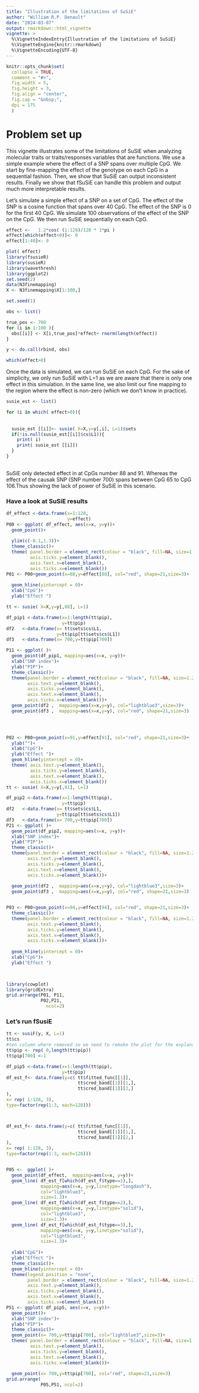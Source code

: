 ```yaml
---
title: "Illustration of the limitations of SuSiE"
author: "William R.P. Denault"
date: "2024-03-07"
output: rmarkdown::html_vignette
vignette: >
  %\VignetteIndexEntry{Illustration of the limitations of SuSiE}
  %\VignetteEngine{knitr::rmarkdown}
  %\VignetteEncoding{UTF-8}
---
```


```r
knitr::opts_chunk$set(
  collapse = TRUE,
  comment = "#>",
  fig.width = 5,
  fig.height = 3,
  fig.align = "center",
  fig.cap = "&nbsp;",
  dpi = 175
  )
```

# Problem set up 
This vignette illustrates some of the limitations of SuSiE when analyzing molecular traits or traits/responses variables that are functions. We use a simple example where the effect of a SNP spans over multiple CpG. We start by fine-mapping the effect of the genotype on each CpG in a sequential fashion. Then, we show that SuSiE can output inconsistent results. Finally we show that fSuSiE can handle this problem and output much more interpretable results.


Let's simulate a simple effect of a SNP on a set of CpG. The effect of the SNP is a cosine function that spans over 40 CpG. The effect of the SNP is 0 for the first 40 CpG. We simulate 100 observations of the effect of the SNP on the CpG. We then run SuSiE sequentially on each CpG. 

```r
 
effect <-   1.2*cos( (1:128)/128 * 3*pi )
effect[which(effect<0)]<- 0
effect[1:40]<- 0

plot( effect)
library(fsusieR)
library(susieR)
library(wavethresh)
library(ggplot2)
set.seed(2)
data(N3finemapping)
X <- N3finemapping$X[1:100,]

set.seed(1)

obs <- list()

true_pos <- 700
for (i in 1:100 ){
  obs[[i]] <- X[i,true_pos]*effect+ rnorm(length(effect))
}

y <- do.call(rbind, obs)

which(effect>0)
```
Once the data is simulated, we can run SuSiE on each CpG. For the sake of simplicity, we only run SuSiE with L=1 as we are aware that there is only one effect in this simulation. In the same line, we also limit our fine mapping to the region where the effect is non-zero (which we don't know in practice). 

```r
 
susie_est <- list()

for (i in which( effect>0)){
  
  
  susie_est [[i]]<- susie( X=X,y=y[,i], L=1)$sets
  if(!is.null(susie_est[[i]]$cs$L1)){
    print( i)
    print( susie_est [[i]])
  }
}
 
```
SuSiE only detected effect in at  CpGs number  88 and 91. Whereas the effect of the causak SNP (SNP number  700) spans between CpG 65 to CpG 106.Thus showing the lack of power of SuSiE in this scenario.


### Have a look at SuSiE results



```r
df_effect <-data.frame(x=1:128,
                       y=effect)
P00 <- ggplot( df_effect, aes(x=x, y=y))+
  geom_point()+
 
  ylim(c(-0.1,1.3))+
  theme_classic()+
  theme( panel.border = element_rect(colour = "black", fill=NA, size=1.2),axis.text.y=element_blank(),
         axis.ticks.y=element_blank(),
         axis.text.x=element_blank(),
         axis.ticks.x=element_blank())
P01 <- P00+geom_point(x=88,y=effect[88], col="red", shape=21,size=3)+
  
  geom_hline(yintercept = 0)+
  xlab("CpG")+
  ylab("Effect ") 

tt <- susie( X=X,y=y[,88], L=1)

df_pip1 <-data.frame(x=1:length(tt$pip),
                     y=tt$pip)
df2   <-data.frame(x= tt$sets$cs$L1,
                   y=tt$pip[tt$sets$cs$L1])
df3   <-data.frame(x= 700,y=tt$pip[700])

P11 <- ggplot( )+
  geom_point(df_pip1, mapping=aes(x=x, y=y))+
  xlab("SNP index")+
  ylab("PIP")+
  theme_classic()+
  theme(panel.border = element_rect(colour = "black", fill=NA, size=1.2),
        axis.text.y=element_blank(),
        axis.ticks.y=element_blank(),
        axis.text.x=element_blank(),
        axis.ticks.x=element_blank())+
  geom_point(df2 ,  mapping=aes(x=x,y=y), col="lightblue3",size=3)+
  geom_point(df3 ,  mapping=aes(x=x,y=y), col="red", shape=21,size=3)
 



P02 <- P00+geom_point(x=91,y=effect[91], col="red", shape=21,size=3)+
  ylab("")+
  xlab("CpG")+
  ylab("Effect ")+
  geom_hline(yintercept = 0)+
  theme( axis.text.y=element_blank(),
         axis.ticks.y=element_blank(),
         axis.text.x=element_blank(),
         axis.ticks.x=element_blank())
tt <- susie( X=X,y=y[,91], L=1)

df_pip2 <-data.frame(x=1:length(tt$pip),
                     y=tt$pip)
df2   <-data.frame(x= tt$sets$cs$L1,
                   y=tt$pip[tt$sets$cs$L1])
df3   <-data.frame(x= 700,y=tt$pip[700])
P21 <- ggplot( )+
  geom_point(df_pip2, mapping=aes(x=x, y=y))+
  xlab("SNP index")+
  ylab("PIP")+
  theme_classic()+
  theme(panel.border = element_rect(colour = "black", fill=NA, size=1.2),
        axis.text.y=element_blank(),
        axis.ticks.y=element_blank(),
        axis.text.x=element_blank(),
        axis.ticks.x=element_blank())+
  
  geom_point(df2 ,  mapping=aes(x=x,y=y), col="lightblue3",size=3)+
  geom_point(df3 ,  mapping=aes(x=x,y=y), col="red", shape=21,size=3)


P03 <- P00+geom_point(x=94,y=effect[94], col="red", shape=21,size=3)+
  theme_classic()+
  theme(panel.border = element_rect(colour = "black", fill=NA, size=1.2),
        axis.text.y=element_blank(),
        axis.ticks.y=element_blank(),
        axis.text.x=element_blank(),
        axis.ticks.x=element_blank())+
  
  geom_hline(yintercept = 0)+
  xlab("CpG")+
  ylab("Effect ") 

 

library(cowplot)
library(gridExtra)
grid.arrange(P01, P11,
             P02,P21,
               ncol=2)

```
 
 
### Let's run fSusiE

```r
tt <- susiF(y, X, L=1)
tt$cs
#ten column where removed so we need to remake the plot for the explanation (other t)
tt$pip <- rep( 0,length(tt$pip))
tt$pip[700] <-1

df_pip5 <-data.frame(x=1:length(tt$pip),
                     y=tt$pip)
df_est_f<- data.frame(y=c( tt$fitted_func[[1]],
                           tt$cred_band[[1]][1,],
                           tt$cred_band[[1]][2,]
),
x= rep( 1:128, 3),
type=factor(rep(1:3, each=128)))



df_est_f<- data.frame(y=c( tt$fitted_func[[1]],
                           tt$cred_band[[1]][1,],
                           tt$cred_band[[1]][2,]
),
x= rep( 1:128, 3),
type=factor(rep(1:3, each=128)))


P05 <-  ggplot( )+
  geom_point(df_effect,  mapping=aes(x=x, y=y))+
  geom_line( df_est_f[which(df_est_f$type==1),],
             mapping=aes(x=x, y=y,linetype="longdash"), 
             col="lightblue3",
             size=1.3)+
  geom_line( df_est_f[which(df_est_f$type==2),],
             mapping=aes(x=x, y=y,linetype="solid"),
             col="lightblue3",
             size=1.3)+
  geom_line( df_est_f[which(df_est_f$type==3),],
             mapping=aes(x=x, y=y,linetype="solid"),
             col="lightblue3",
             size=1.3)+
  
  xlab("CpG")+
  ylab("Effect ")+
  theme_classic()+
  geom_hline(yintercept = 0)+
  theme(legend.position = "none",
        panel.border = element_rect(colour = "black", fill=NA, size=1.2),
        axis.text.y=element_blank(),
        axis.ticks.y=element_blank(),
        axis.text.x=element_blank(),
        axis.ticks.x=element_blank())
P51 <- ggplot( df_pip5, aes(x=x, y=y))+
  geom_point()+
  xlab("SNP index")+
  ylab("PIP")+
  theme_classic()+
  geom_point(x= 700,y=tt$pip[700], col="lightblue3",size=3)+
  theme( panel.border = element_rect(colour = "black", fill=NA, size=1.2),
         axis.text.y=element_blank(),
         axis.ticks.y=element_blank(),
         axis.text.x=element_blank(),
         axis.ticks.x=element_blank())+
  
  geom_point(x= 700,y=tt$pip[700], col="red", shape=21,size=3)
grid.arrange( 
             P05,P51, ncol=2)
```

 